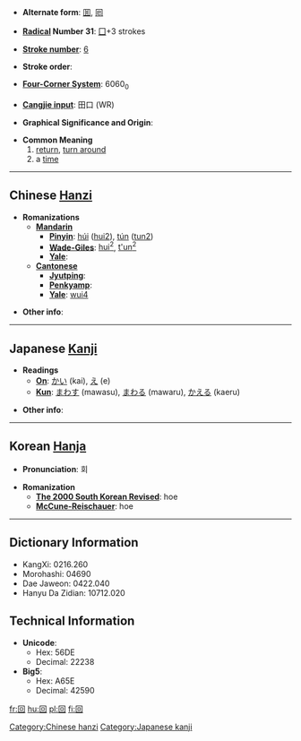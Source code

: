 * '''Alternate form''': [[囬]], [[囘]]

* '''[[Wiktionary:Chinese radical index| Radical]] Number 31''': [[Wiktionary:Chinese radical index 囗|囗]]+3 strokes

* '''[[Wiktionary:Chinese total strokes index|Stroke number]]''': [[Wiktionary:Chinese total strokes index 6|6]]

* '''Stroke order''': 

* '''[[Wiktionary:Chinese four corner index|Four-Corner System]]''': 6060<sub>0</sub>

* '''[[Wiktionary:Chinese Cangjie index|Cangjie input]]''': 田口 (WR)

* '''Graphical Significance and Origin''': 

* '''Common Meaning'''
*#[[return]], [[turn around]]
*# a [[time]]

----

== Chinese [[Hanzi]] ==

* '''Romanizations'''
** '''[[Mandarin]]'''
*** '''[[Pinyin]]''': [[húi]] ([[hui2]]), [[tún]] ([[tun2]])
*** '''[[Wade-Giles]]''': [[hui2|hui<sup>2</sup>]], [[t'un2|t'un<sup>2</sup>]]
*** '''[[Yale]]''': 
** '''[[Cantonese]]'''
*** '''[[Jyutping]]''':
*** '''[[Penkyamp]]''': 
*** '''[[Yale]]''': [[wui4]]

* '''Other info''': 

----

== Japanese [[Kanji]] ==

* '''Readings'''
** '''[[On]]''': [[かい]] (kai), [[え]] (e)
** '''[[Kun]]''': [[まわす]] (mawasu), [[まわる]] (mawaru), [[かえる]] (kaeru)

* '''Other info''':  

----

== Korean [[Hanja]] ==

* '''Pronunciation''': 회

* '''Romanization'''
** '''[[The 2000 South Korean Revised Romanization|The 2000 South Korean Revised]]''': hoe
** '''[[McCune-Reischauer]]''': hoe

----

== Dictionary Information ==

* KangXi: 0216.260
* Morohashi: 04690
* Dae Jaweon: 0422.040
* Hanyu Da Zidian: 10712.020

== Technical Information ==

* '''Unicode''':
** Hex: 56DE
** Decimal: 22238
* '''Big5''':
** Hex: A65E
** Decimal: 42590

[[fr:回]]
[[hu:回]]
[[pl:回]]
[[fi:回]]

[[Category:Chinese hanzi]]
[[Category:Japanese kanji]]